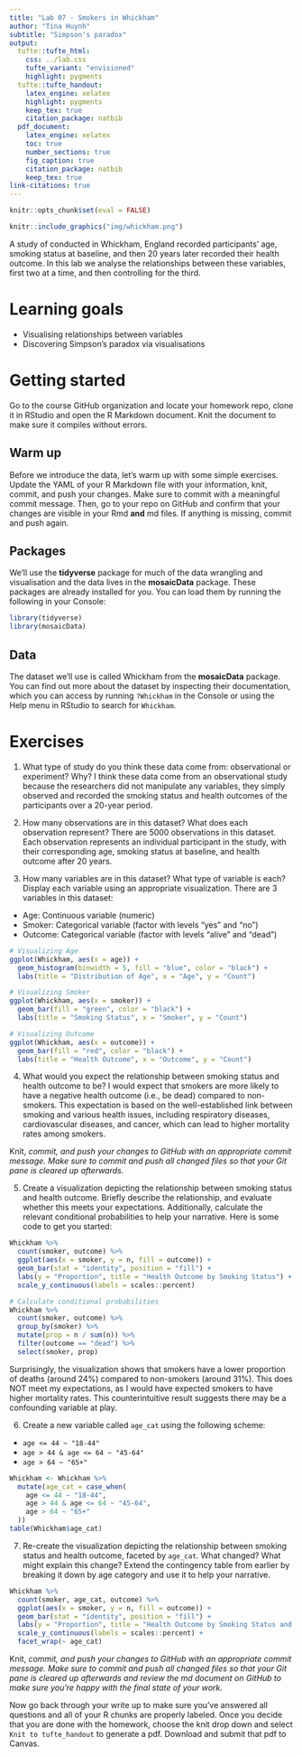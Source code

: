 ```yaml
---
title: "Lab 07 - Smokers in Whickham"
author: "Tina Huynh"
subtitle: "Simpson's paradox"
output: 
  tufte::tufte_html:
    css: ../lab.css
    tufte_variant: "envisioned"
    highlight: pygments
  tufte::tufte_handout:
    latex_engine: xelatex
    highlight: pygments
    keep_tex: true
    citation_package: natbib
  pdf_document:
    latex_engine: xelatex
    toc: true
    number_sections: true
    fig_caption: true
    citation_package: natbib
    keep_tex: true
link-citations: true
---
```


```r
knitr::opts_chunk$set(eval = FALSE)
```

```r
knitr::include_graphics("img/whickham.png")
```

A study of conducted in Whickham, England recorded participants' age, smoking status at baseline, and then 20 years later recorded their health outcome.
In this lab we analyse the relationships between these variables, first two at a time, and then controlling for the third.

# Learning goals

-   Visualising relationships between variables
-   Discovering Simpson's paradox via visualisations

# Getting started

Go to the course GitHub organization and locate your homework repo, clone it in RStudio and open the R Markdown document.
Knit the document to make sure it compiles without errors.

## Warm up

Before we introduce the data, let's warm up with some simple exercises.
Update the YAML of your R Markdown file with your information, knit, commit, and push your changes.
Make sure to commit with a meaningful commit message.
Then, go to your repo on GitHub and confirm that your changes are visible in your Rmd **and** md files.
If anything is missing, commit and push again.

## Packages

We'll use the **tidyverse** package for much of the data wrangling and visualisation and the data lives in the **mosaicData** package.
These packages are already installed for you.
You can load them by running the following in your Console:

```r
library(tidyverse)
library(mosaicData)
```

## Data

The dataset we'll use is called Whickham from the **mosaicData** package.
You can find out more about the dataset by inspecting their documentation, which you can access by running `?Whickham` in the Console or using the Help menu in RStudio to search for `Whickham`.

# Exercises

1.  What type of study do you think these data come from: observational or experiment?
    Why?
I think these data come from an observational study because the researchers did not manipulate any variables, they simply observed and recorded the smoking status and health outcomes of the participants over a 20-year period.

2.  How many observations are in this dataset?
    What does each observation represent?
There are 5000 observations in this dataset. Each observation represents an individual participant in the study, with their corresponding age, smoking status at baseline, and health outcome after 20 years. 

3.  How many variables are in this dataset?
    What type of variable is each?
    Display each variable using an appropriate visualization.
There are 3 variables in this dataset:
- Age: Continuous variable (numeric)
- Smoker: Categorical variable (factor with levels "yes" and "no")
- Outcome: Categorical variable (factor with levels "alive" and "dead")
```r
# Visualizing Age
ggplot(Whickham, aes(x = age)) +
  geom_histogram(binwidth = 5, fill = "blue", color = "black") +
  labs(title = "Distribution of Age", x = "Age", y = "Count")
```
```r
# Visualizing Smoker
ggplot(Whickham, aes(x = smoker)) +
  geom_bar(fill = "green", color = "black") +
  labs(title = "Smoking Status", x = "Smoker", y = "Count")
```
```r
# Visualizing Outcome
ggplot(Whickham, aes(x = outcome)) +
  geom_bar(fill = "red", color = "black") +
  labs(title = "Health Outcome", x = "Outcome", y = "Count")
```

4.  What would you expect the relationship between smoking status and health outcome to be?
I would expect that smokers are more likely to have a negative health outcome (i.e., be dead) compared to non-smokers. This expectation is based on the well-established link between smoking and various health issues, including respiratory diseases, cardiovascular diseases, and cancer, which can lead to higher mortality rates among smokers.

Knit, *commit, and push your changes to GitHub with an appropriate commit message. Make sure to commit and push all changed files so that your Git pane is cleared up afterwards.*

5.  Create a visualization depicting the relationship between smoking status and health outcome. Briefly describe the relationship, and evaluate whether this meets your expectations. Additionally, calculate the relevant conditional probabilities to help your narrative. Here is some code to get you started:

```r
Whickham %>%
  count(smoker, outcome) %>%
  ggplot(aes(x = smoker, y = n, fill = outcome)) +
  geom_bar(stat = "identity", position = "fill") +
  labs(y = "Proportion", title = "Health Outcome by Smoking Status") +
  scale_y_continuous(labels = scales::percent)
```

```r
# Calculate conditional probabilities
Whickham %>%
  count(smoker, outcome) %>%
  group_by(smoker) %>%
  mutate(prop = n / sum(n)) %>%
  filter(outcome == "dead") %>%
  select(smoker, prop)
```

Surprisingly, the visualization shows that smokers have a lower proportion of deaths (around 24%) compared to non-smokers (around 31%). This does NOT meet my expectations, as I would have expected smokers to have higher mortality rates. This counterintuitive result suggests there may be a confounding variable at play.

6.  Create a new variable called `age_cat` using the following scheme:

-   `age <= 44 ~ "18-44"`
-   `age > 44 & age <= 64 ~ "45-64"`
-   `age > 64 ~ "65+"`

```r
Whickham <- Whickham %>%
  mutate(age_cat = case_when(
    age <= 44 ~ "18-44",
    age > 44 & age <= 64 ~ "45-64",
    age > 64 ~ "65+"
  ))
table(Whickham$age_cat)
```

7.  Re-create the visualization depicting the relationship between smoking status and health outcome, faceted by `age_cat`. What changed? What might explain this change? Extend the contingency table from earlier by breaking it down by age category and use it to help your narrative.

```r
Whickham %>%
  count(smoker, age_cat, outcome) %>%
  ggplot(aes(x = smoker, y = n, fill = outcome)) +
  geom_bar(stat = "identity", position = "fill") +
  labs(y = "Proportion", title = "Health Outcome by Smoking Status and Age Category") +
  scale_y_continuous(labels = scales::percent) +
  facet_wrap(~ age_cat)
```

Knit, *commit, and push your changes to GitHub with an appropriate commit message. Make sure to commit and push all changed files so that your Git pane is cleared up afterwards and review the md document on GitHub to make sure you're happy with the final state of your work.*

Now go back through your write up to make sure you've answered all questions and all of your R chunks are properly labeled. Once you decide that you are done with the homework, choose the knit drop down and select `Knit to tufte_handout` to generate a pdf. Download and submit that pdf to Canvas. 
